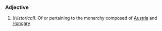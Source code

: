 ===Adjective===
#''(Historical):'' Of or pertaining to the monarchy composed of [[Austria]] and [[Hungary]]